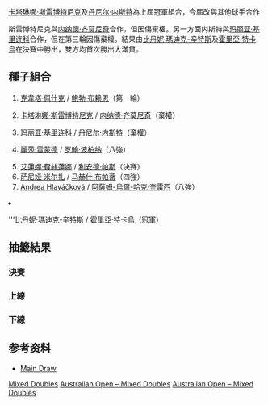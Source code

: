 {{GrandSlamEvents|2012|澳洲網球公開賽|s
|defchamp = {{flagicon|SLO}}[[卡塔琳娜·斯雷博特尼克|卡塔琳娜·斯雷博特尼克]]<br>{{flagicon|CAN}}[[丹尼尔·内斯特|丹尼尔·内斯特]]
|champ = {{flagicon|USA}}[[比丹妮·瑪迪克-辛特斯|比丹妮·瑪迪克-辛特斯]]<br>{{flagicon|ROU}}[[霍里亞·特卡烏|霍里亞·特卡烏]]
|runner = {{flagicon|RUS}}[[艾蓮娜·費絲蓮娜|艾蓮娜·費絲蓮娜]]<br>{{flagicon|IND}}[[利安德·帕斯|利安德·帕斯]]
|score = 6-3、5-7、[10-3]
}}
{{main|2012年澳洲網球公開賽}}
[[卡塔琳娜·斯雷博特尼克|卡塔琳娜·斯雷博特尼克]]及[[丹尼尔·内斯特|丹尼尔·内斯特]]為上屆冠軍組合，今屆改與其他球手合作

斯雷博特尼克與[[内纳德·齐莫尼奇|内纳德·齐莫尼奇]]合作，但因傷棄權。另一方面内斯特與[[玛丽亚·基里连科|玛丽亚·基里连科]]合作，但在第三輪因傷棄權。結果由[[比丹妮·瑪迪克-辛特斯|比丹妮·瑪迪克-辛特斯]]及[[霍里亞·特卡烏|霍里亞·特卡烏]]在決賽中勝出，雙方均首次勝出大滿貫。

==種子組合==
{{col-begin}}
{{col-2}}
# {{flagicon|CZE}}[[克韋塔·佩什克|克韋塔·佩什克]] / {{flagicon|USA}}[[鲍勃·布赖恩|鲍勃·布赖恩]]（第一輪）
# {{flagicon|SLO}}[[卡塔琳娜·斯雷博特尼克|卡塔琳娜·斯雷博特尼克]] / {{flagicon|SRB}}[[内纳德·齐莫尼奇|内纳德·齐莫尼奇]]（棄權）
# {{flagicon|RUS}}[[玛丽亚·基里连科|玛丽亚·基里连科]] / {{flagicon|CAN}}[[丹尼尔·内斯特|丹尼尔·内斯特]]（棄權）
# {{flagicon|USA}}[[麗莎·雷蒙德|麗莎·雷蒙德]] / {{flagicon|IND}}[[罗翰·波柏纳|罗翰·波柏纳]]（八強）
{{col-2}}
<ol start=5>
<li> {{flagicon|RUS}}[[艾蓮娜·費絲蓮娜|艾蓮娜·費絲蓮娜]] / {{flagicon|IND}}[[利安德·帕斯|利安德·帕斯]]（決賽）
<li> {{flagicon|IND}}[[萨尼娅·米尔扎|萨尼娅·米尔扎]] / {{flagicon|IND}}[[马赫什·布帕蒂|马赫什·布帕蒂]]（四強）
<li> {{flagicon|CZE}}[[Andrea_Hlaváčková|Andrea Hlaváčková]] / {{flagicon|PAK}}[[阿薩姆-烏爾-哈克·奎雷西|阿薩姆-烏爾-哈克·奎雷西]]（八強）
<li> '''{{flagicon|USA}}[[比丹妮·瑪迪克-辛特斯|比丹妮·瑪迪克-辛特斯]] / {{flagicon|ROU}}[[霍里亞·特卡烏|霍里亞·特卡烏]]（冠軍）
{{col-end}}

==抽籤結果==
{{Draw key}}

===決賽===
{{4TeamBracket-Tennis3
|RD1=四強
|RD2=決賽
|team-width=175
|RD1-seed1= 
|RD1-team1={{flagicon|ITA}}[[羅貝塔·文奇|羅貝塔·文奇]]<br> {{flagicon|ITA}}[[達尼埃萊·布拉奇亞利|達尼埃萊·布拉奇亞利]]
|RD1-score1-1='''7
|RD1-score1-2=2
|RD1-score1-3=[7]
|RD1-seed2=5
|RD1-team2='''{{flagicon|RUS}}[[艾蓮娜·費絲蓮娜|艾蓮娜·費絲蓮娜]]<br> {{flagicon|IND}}[[利安德·帕斯|利安德·帕斯]]
|RD1-score2-1=5
|RD1-score2-2='''6
|RD1-score2-3='''[10]
|RD1-seed3=6
|RD1-team3={{flagicon|IND}}[[萨尼娅·米尔扎|萨尼娅·米尔扎]]<br> {{flagicon|IND}}[[马赫什·布帕蒂|马赫什·布帕蒂]]
|RD1-score3-1=3
|RD1-score3-2=3
|RD1-score3-3=
|RD1-seed4=8
|RD1-team4='''{{flagicon|USA}}[[比丹妮·瑪迪克-辛特斯|比丹妮·瑪迪克-辛特斯]]<br> {{flagicon|ROU}}[[霍里亞·特卡烏|霍里亞·特卡烏]]
|RD1-score4-1='''6
|RD1-score4-2='''6
|RD1-score4-3=
|RD2-seed1=5
|RD2-team1={{flagicon|RUS}}[[艾蓮娜·費絲蓮娜|艾蓮娜·費絲蓮娜]]<br> {{flagicon|IND}}[[利安德·帕斯|利安德·帕斯]]
|RD2-score1-1=3
|RD2-score1-2='''7
|RD2-score1-3=[3]
|RD2-seed2=8
|RD2-team2='''{{flagicon|USA}}[[比丹妮·瑪迪克-辛特斯|比丹妮·瑪迪克-辛特斯]]<br> {{flagicon|ROU}}[[霍里亞·特卡烏|霍里亞·特卡烏]]
|RD2-score2-1='''6
|RD2-score2-2=5
|RD2-score2-3='''[10]
}}

===上線===
{{16TeamBracket-Compact-Tennis3
|RD1=第一輪
|RD2=第二輪
|RD3=八強
|RD4=四強
|RD1-seed01=1
|RD1-team01={{flagicon|CZE}}[[克韋塔·佩什克|佩什克]]<br> {{flagicon|USA}}[[鲍勃·布赖恩|布赖恩]]
|RD1-score01-1='''6
|RD1-score01-2=2
|RD1-score01-3=[9]
|RD1-seed02='''Alt
|RD1-team02='''{{flagicon|ITA}}[[羅貝塔·文奇|文奇]]<br> {{flagicon|ITA}}[[達尼埃萊·布拉奇亞利|布拉奇亞利]]
|RD1-score02-1=3
|RD1-score02-2='''6
|RD1-score02-3='''[11]
|RD1-seed03='''WC
|RD1-team03='''{{flagicon|JPN}}[[伊達公子|伊達]]<br> {{flagicon|JPN}}[[錦織圭|錦織]]
|RD1-score03-1='''6
|RD1-score03-2='''6
|RD1-score03-3=
|RD1-seed04=
|RD1-team04={{flagicon|ARG}}[[姬絲拉·杜高|杜高]]<br> {{flagicon|ARG}}[[愛德華多·施萬克|施萬克]]
|RD1-score04-1=4
|RD1-score04-2=1
|RD1-score04-3=
|RD1-seed05=WC
|RD1-team05={{flagicon|AUS}}[[阿什莉·巴蒂|巴蒂]]<br> {{flagicon|AUS}}[[班傑文·米切爾|米切爾]]
|RD1-score05-1=1
|RD1-score05-2=3
|RD1-score05-3=
|RD1-seed06='''WC
|RD1-team06='''{{flagicon|SRB}}[[耶萊娜·揚科維奇|揚科維奇]]<br> {{flagicon|AUS}}[[伯納德·托米奇|托米奇]]
|RD1-score06-1='''6
|RD1-score06-2='''6
|RD1-score06-3=
|RD1-seed07=WC
|RD1-team07={{flagicon|AUS}}[[耶莱娜·多基奇|多基奇]]<br> {{flagicon|AUS}}[[保羅·亨利|亨利]]
|RD1-score07-1=3
|RD1-score07-2=1
|RD1-score07-3=
|RD1-seed08='''7
|RD1-team08='''{{flagicon|CZE}}[[Andrea_Hlaváčková|A Hlaváčková]]<br> {{flagicon|PAK}}[[阿薩姆-烏爾-哈克·奎雷西|奎雷西]]
|RD1-score08-1='''6
|RD1-score08-2='''6
|RD1-score08-3=
|RD1-seed09='''4
|RD1-team09='''{{flagicon|USA}}[[麗莎·雷蒙德|雷蒙德]]<br> {{flagicon|IND}}[[罗翰·波柏纳|波柏纳]]
|RD1-score09-1='''6
|RD1-score09-2='''6
|RD1-score09-3=
|RD1-seed10=
|RD1-team10={{flagicon|KAZ}}[[Galina_Voskoboeva|G Voskoboeva]]<br> {{flagicon|AUT}}[[亞歷山大·佩亞|佩亞]]
|RD1-score10-1=1
|RD1-score10-2=0
|RD1-score10-3=
|RD1-seed11=WC
|RD1-team11={{flagicon|AUS}}[[Olivia_Rogowska|O Rogowska]]<br> {{flagicon|AUS}}[[Marinko_Matosevic|M Matosevic]]
|RD1-score11-1=4
|RD1-score11-2=2
|RD1-score11-3=
|RD1-seed12='''WC
|RD1-team12='''{{flagicon|AUS}}[[凱西·德拉夸|德拉夸]]<br> {{flagicon|AUS}}[[馬修·伊布登|伊布登]]
|RD1-score12-1='''6
|RD1-score12-2='''6
|RD1-score12-3=
|RD1-seed13=
|RD1-team13={{flagicon|RUS}}[[娜迪亚·佩特洛娃|佩特洛娃]]<br> {{flagicon|BRA}}[[馬塞洛·默乐|默乐]]
|RD1-score13-1='''6
|RD1-score13-2=6<sup>2</sup>
|RD1-score13-3=[5]
|RD1-seed14=
|RD1-team14='''{{flagicon|TPE}}[[謝淑薇|謝]]<br> {{flagicon|POL}}[[馬辛·麥考斯基|麥考斯基]]
|RD1-score14-1=4
|RD1-score14-2='''7<sup>7</sup>
|RD1-score14-3='''[10]
|RD1-seed15=
|RD1-team15={{flagicon|RUS}}[[安娜斯塔西亞·帕夫柳琴科娃|帕夫柳琴科娃]]<br> {{flagicon|BLR}} [[马克斯·米尔内|米尔内]]
|RD1-score15-1=2
|RD1-score15-2=5
|RD1-score15-3=
|RD1-seed16='''5
|RD1-team16='''{{flagicon|RUS}}[[艾蓮娜·費絲蓮娜|費絲蓮娜]]<br> {{flagicon|IND}}[[利安德·帕斯|帕斯]]
|RD1-score16-1='''6
|RD1-score16-2='''7
|RD1-score16-3=
|RD2-seed01=Alt
|RD2-team01='''{{flagicon|ITA}}[[羅貝塔·文奇|文奇]]<br> {{flagicon|ITA}}[[達尼埃萊·布拉奇亞利|布拉奇亞利]]
|RD2-score01-1='''6
|RD2-score01-2='''7<sup>8</sup>
|RD2-score01-3=
|RD2-seed02=WC
|RD2-team02={{flagicon|JPN}}[[伊達公子|伊達]]<br> {{flagicon|JPN}}[[錦織圭|錦織]]
|RD2-score02-1=3
|RD2-score02-2=6<sup>5</sup>
|RD2-score02-3=
|RD2-seed03=WC
|RD2-team03={{flagicon|SRB}}[[耶萊娜·揚科維奇|揚科維奇]]<br> {{flagicon|AUS}}[[伯納德·托米奇|托米奇]]
|RD2-score03-1=3
|RD2-score03-2=3
|RD2-score03-3=
|RD2-seed04=7
|RD2-team04='''{{flagicon|CZE}}[[Andrea_Hlaváčková|A Hlaváčková]]<br> {{flagicon|PAK}}[[阿薩姆-烏爾-哈克·奎雷西|奎雷西]]
|RD2-score04-1='''6
|RD2-score04-2='''6
|RD2-score04-3=
|RD2-seed05='''4
|RD2-team05='''{{flagicon|USA}}[[麗莎·雷蒙德|雷蒙德]]<br> {{flagicon|IND}}[[罗翰·波柏纳|波柏纳]]
|RD2-score05-1='''6
|RD2-score05-2='''6
|RD2-score05-3=
|RD2-seed06=WC
|RD2-team06={{flagicon|AUS}}[[凱西·德拉夸|德拉夸]]<br> {{flagicon|AUS}}[[馬修·伊布登|伊布登]]
|RD2-score06-1=4
|RD2-score06-2=2
|RD2-score06-3=
|RD2-seed07=
|RD2-team07={{flagicon|TPE}}[[謝淑薇|謝]]<br> {{flagicon|POL}}[[馬辛·麥考斯基|麥考斯基]]
|RD2-score07-1=3
|RD2-score07-2=5
|RD2-score07-3=
|RD2-seed08='''5
|RD2-team08='''{{flagicon|RUS}}[[艾蓮娜·費絲蓮娜|費絲蓮娜]]<br> {{flagicon|IND}}[[利安德·帕斯|帕斯]]
|RD2-score08-1='''6
|RD2-score08-2='''7
|RD2-score08-3=
|RD3-seed01=Alt
|RD3-team01='''{{flagicon|ITA}}[[羅貝塔·文奇|文奇]]<br> {{flagicon|ITA}}[[達尼埃萊·布拉奇亞利|布拉奇亞利]]
|RD3-score01-1='''6
|RD3-score01-2='''7
|RD3-score01-3=
|RD3-seed02=7
|RD3-team02={{flagicon|CZE}}[[Andrea_Hlaváčková|A Hlaváčková]]<br> {{flagicon|PAK}}[[阿薩姆-烏爾-哈克·奎雷西|奎雷西]]
|RD3-score02-1=1
|RD3-score02-2=5
|RD3-score02-3=
|RD3-seed03=4
|RD3-team03={{flagicon|USA}}[[麗莎·雷蒙德|雷蒙德]]<br> {{flagicon|IND}}[[罗翰·波柏纳|波柏纳]]
|RD3-score03-1=2
|RD3-score03-2=2
|RD3-score03-3=
|RD3-seed04=5
|RD3-team04='''{{flagicon|RUS}}[[艾蓮娜·費絲蓮娜|費絲蓮娜]]<br> {{flagicon|IND}}[[利安德·帕斯|帕斯]]
|RD3-score04-1='''6
|RD3-score04-2='''6
|RD3-score04-3=
|RD4-seed01=
|RD4-team01={{flagicon|ITA}}[[羅貝塔·文奇|文奇]]<br> {{flagicon|ITA}}[[達尼埃萊·布拉奇亞利|布拉奇亞利]]
|RD4-score01-1=
|RD4-score01-2=
|RD4-score01-3=
|RD4-seed02=5
|RD4-team02={{flagicon|RUS}}[[艾蓮娜·費絲蓮娜|費絲蓮娜]]<br> {{flagicon|IND}}[[利安德·帕斯|帕斯]]
|RD4-score02-1=
|RD4-score02-2=
|RD4-score02-3=
}}

===下線===
{{16TeamBracket-Compact-Tennis3
|RD1=第一輪
|RD2=第二輪
|RD3=八強
|RD4=四強
|RD1-seed01=6
|RD1-team01='''{{flagicon|IND}}[[萨尼娅·米尔扎|米尔扎]]<br> {{flagicon|IND}}[[马赫什·布帕蒂|布帕蒂]]
|RD1-score01-1='''6
|RD1-score01-2='''6
|RD1-score01-3=
|RD1-seed02=
|RD1-team02={{flagicon|RSA}}[[娜塔莉·格蘭丁|格蘭丁]]<br> {{flagicon|CUW}}[[Jean-Julien_Rojer|J-J Rojer]]
|RD1-score02-1=4
|RD1-score02-2=2
|RD1-score02-3=
|RD1-seed03=
|RD1-team03='''{{flagicon|CZE}}[[伊韋塔·貝內索娃|貝內索娃]]<br> {{flagicon|AUT}}[[于爾根·梅爾策|梅爾策]]
|RD1-score03-1='''6
|RD1-score03-2='''7<sup>8</sup>
|RD1-score03-3=
|RD1-seed04=
|RD1-team04={{flagicon|ESP}}[[Nuria_Llagostera_Vives|N Llagostera Vives]]<br> {{flagicon|AUT}}[[奧利弗·馬拉克|馬拉克]]
|RD1-score04-1=1
|RD1-score04-2=6<sup>6</sup>
|RD1-score04-3=
|RD1-seed05=
|RD1-team05='''{{flagicon|CZE}}[[Vladimíra_Uhlířová|V Uhlířová]]<br> {{flagicon|USA}}[[Scott_Lipsky|S Lipsky]]
|RD1-score05-1='''7<sup>7</sup>
|RD1-score05-2='''7
|RD1-score05-3=
|RD1-seed06=Alt
|RD1-team06={{flagicon|SLO}} [[Polona_Hercog|P Hercog]]<br> {{flagicon|COL}} [[胡安·塞巴斯蒂安·卡瓦尔|胡安·塞巴斯蒂安·卡瓦尔]]
|RD1-score06-1=6<sup>4</sup>
|RD1-score06-2=5
|RD1-score06-3=
|RD1-seed07=
|RD1-team07='''{{flagicon|USA}}[[莉泽尔·许贝尔|许贝尔]]<br> {{flagicon|GBR}}[[哥連·費萊明|費萊明]]
|RD1-score07-1='''7
|RD1-score07-2='''6
|RD1-score07-3=
|RD1-seed08=Alt
|RD1-team08={{flagicon|USA}}[[Raquel_Kops-Jones|R Kops-Jones]]<br> {{flagicon|USA}}[[埃里克·布托拉克|布托拉克]]
|RD1-score08-1=5
|RD1-score08-2=2
|RD1-score08-3=
|RD1-seed09=8
|RD1-team09='''{{flagicon|USA}}[[比丹妮·瑪迪克-辛特斯|瑪迪克-辛特斯]]<br> {{flagicon|ROU}}[[霍里亞·特卡烏|特卡烏]]
|RD1-score09-1=4
|RD1-score09-2='''6
|RD1-score09-3='''[10]
|RD1-seed10=
|RD1-team10={{flagicon|CZE}}[[Lucie_Hradecká|L Hradecká]]<br> {{flagicon|CZE}}[[弗朗蒂塞克·切爾馬克|切爾馬克]]
|RD1-score10-1='''6
|RD1-score10-2=3
|RD1-score10-3=[6]
|RD1-seed11=
|RD1-team11={{flagicon|AUS}}[[安娜斯塔西亞·羅迪諾娃|羅迪諾娃]]<br> {{flagicon|GER}}[[基斯杜化·卡斯|卡斯]]
|RD1-score11-1='''6
|RD1-score11-2=3
|RD1-score11-3=[5]
|RD1-seed12=
|RD1-team12='''{{flagicon|KAZ}}[[雅羅斯拉娃·施韋多娃|施韋多娃]]<br> {{flagicon|ISR}}[[安迪·拉姆|拉姆]]
|RD1-score12-1=4
|RD1-score12-2='''6
|RD1-score12-3='''[10]
|RD1-seed13=
|RD1-team13='''{{flagicon|USA}}[[Abigail_Spears|A Spears]]<br> {{flagicon|POL}}[[馬利尤斯·費騰柏格|費騰柏格]]
|RD1-score13-1='''6
|RD1-score13-2=5
|RD1-score13-3='''[10]
|RD1-seed14=
|RD1-team14={{flagicon|CHN}}[[彭帥|彭]]<br> {{flagicon|GBR}}[[傑米·穆雷|穆雷]]
|RD1-score14-1=3
|RD1-score14-2='''7
|RD1-score14-3=[5]
|RD1-seed15=WC
|RD1-team15='''{{flagicon|AUS}}[[賈米拉·嘉多索娃|嘉多索娃]]<br> {{flagicon|BRA}}[[般奴·索拉斯|索拉斯]]
|RD1-score15-1=6<sup>4</sup>
|RD1-score15-2='''6
|RD1-score15-3='''[11]
|RD1-seed16=Alt
|RD1-team16={{flagicon|POL}}[[Klaudia_Jans-Ignacik|K Jans-Ignacik]]<br> {{flagicon|MEX}}[[聖地亞哥·岡薩雷斯|岡薩雷斯]]
|RD1-score16-1='''7<sup>7</sup>
|RD1-score16-2=2
|RD1-score16-3=[9]
|RD2-seed01=6
|RD2-team01='''{{flagicon|IND}}[[萨尼娅·米尔扎|米尔扎]]<br> {{flagicon|IND}}[[马赫什·布帕蒂|布帕蒂]]
|RD2-score01-1=3
|RD2-score01-2='''6
|RD2-score01-3='''[12]
|RD2-seed02=
|RD2-team02={{flagicon|CZE}}[[伊韋塔·貝內索娃|貝內索娃]]<br> {{flagicon|AUT}}[[于爾根·梅爾策|梅爾策]]
|RD2-score02-1='''6
|RD2-score02-2=4
|RD2-score02-3=[10]
|RD2-seed03=
|RD2-team03={{flagicon|CZE}}[[Vladimíra_Uhlířová|V Uhlířová]]<br> {{flagicon|USA}}[[Scott_Lipsky|S Lipsky]]
|RD2-score03-1=3
|RD2-score03-2=2
|RD2-score03-3=
|RD2-seed04=
|RD2-team04='''{{flagicon|USA}}[[莉泽尔·许贝尔|许贝尔]]<br> {{flagicon|GBR}}[[哥連·費萊明|費萊明]]
|RD2-score04-1='''6
|RD2-score04-2='''6
|RD2-score04-3=
|RD2-seed05=8
|RD2-team05='''{{flagicon|USA}}[[比丹妮·瑪迪克-辛特斯|瑪迪克-辛特斯]]<br> {{flagicon|ROU}}[[霍里亞·特卡烏|特卡烏]]
|RD2-score05-1='''6
|RD2-score05-2='''7<sup>7</sup>
|RD2-score05-3=
|RD2-seed06=
|RD2-team06={{flagicon|KAZ}}[[雅羅斯拉娃·施韋多娃|施韋多娃]]<br> {{flagicon|ISR}}[[安迪·拉姆|拉姆]]
|RD2-score06-1=4
|RD2-score06-2=6<sup>2</sup>
|RD2-score06-3=
|RD2-seed07=
|RD2-team07={{flagicon|USA}}[[Abigail_Spears|A Spears]]<br> {{flagicon|POL}}[[馬利尤斯·費騰柏格|費騰柏格]]
|RD2-score07-1=3
|RD2-score07-2=2
|RD2-score07-3=
|RD2-seed08=WC
|RD2-team08='''{{flagicon|AUS}}[[賈米拉·嘉多索娃|嘉多索娃]]<br> {{flagicon|BRA}}[[般奴·索拉斯|索拉斯]]
|RD2-score08-1='''6
|RD2-score08-2='''6
|RD2-score08-3=
|RD3-seed01=6
|RD3-team01='''{{flagicon|IND}}[[萨尼娅·米尔扎|米尔扎]]<br> {{flagicon|IND}}[[马赫什·布帕蒂|布帕蒂]]
|RD3-score01-1='''7<sup>7</sup>
|RD3-score01-2='''6
|RD3-score01-3=
|RD3-seed02=
|RD3-team02={{flagicon|USA}}[[莉泽尔·许贝尔|许贝尔]]<br> {{flagicon|GBR}}[[哥連·費萊明|費萊明]]
|RD3-score02-1=6<sup>5</sup>
|RD3-score02-2=2
|RD3-score02-3=
|RD3-seed03=8
|RD3-team03='''{{flagicon|USA}}[[比丹妮·瑪迪克-辛特斯|瑪迪克-辛特斯]]<br> {{flagicon|ROU}}[[霍里亞·特卡烏|特卡烏]]
|RD3-score03-1=4
|RD3-score03-2='''6
|RD3-score03-3='''[13]
|RD3-seed04=WC
|RD3-team04={{flagicon|AUS}}[[賈米拉·嘉多索娃|嘉多索娃]]<br> {{flagicon|BRA}}[[般奴·索拉斯|索拉斯]]
|RD3-score04-1='''6
|RD3-score04-2=1
|RD3-score04-3=[11]
|RD4-seed01=6
|RD4-team01={{flagicon|IND}}[[萨尼娅·米尔扎|米尔扎]]<br> {{flagicon|IND}}[[马赫什·布帕蒂|布帕蒂]]
|RD4-score01-1=3
|RD4-score01-2=3
|RD4-score01-3=
|RD4-seed02=8
|RD4-team02='''{{flagicon|USA}}[[比丹妮·瑪迪克-辛特斯|瑪迪克-辛特斯]]<br> {{flagicon|ROU}}[[霍里亞·特卡烏|特卡烏]]
|RD4-score02-1='''6
|RD4-score02-2='''6
|RD4-score02-3=
}}

== 参考资料 ==
* [https://web.archive.org/web/20090206033034/http://www.australianopen.com/en_AU/scores/draws/xd/xddraw.pdf Main Draw]

[[Category:2012_Australian_Open|Mixed Doubles]]
[[Category:2012_ATP_World_Tour|Australian Open – Mixed Doubles]]
[[Category:2012_WTA_Tour|Australian Open – Mixed Doubles]]